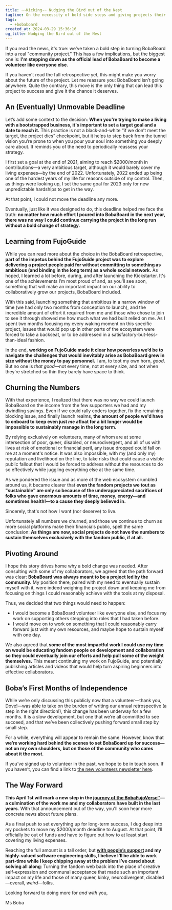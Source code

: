 ```yaml
---
title: ~~Kicking~~ Nudging the Bird out of the Nest
tagline: On the necessity of bold side steps and giving projects their own chance to fly
tags:
  - +bobaboard
created_at: 2024-03-29 15:36:16
og_title: Nudging the Bird out of the Nest
---
```


If you read the news, it's true: we've taken a bold step in turning BobaBoard
into a real "community project." This has a few implications, but the biggest
one is: **I'm stepping down as the official lead of BobaBoard to become a
volunteer like everyone else**.

If you haven’t read the full retrospective yet, this might make you worry about
the future of the project. Let me reassure you: BobaBoard isn’t going anywhere.
Quite the contrary, this move is the only thing that can lead this project to
success and give it the chance it deserves.

## An (Eventually) Unmovable Deadline

Let’s add some context to the decision: **When you're trying to make a living with
a bootstrapped business, it's important to set a target goal and a date to reach
it.** This practice is not a black-and-white “if we don’t meet the target, the
project dies” checkpoint, but it helps to step back from the tunnel vision
you’re prone to when you pour your soul into something you deeply care about. It
reminds you of the need to periodically reassess your strategy.

I first set a goal at the end of 2021, aiming to reach $2000/month in
contributions—a very ambitious target, although it would barely cover my living
expenses—by the end of 2022. Unfortunately, 2022 ended up being one of the
hardest years of my life for reasons outside of my control. Then, as things were
looking up, I set the same goal for 2023 only for new unpredictable hardships to
get in the way.

At that point, I could not move the deadline any more.

Eventually, just like it was designed to do, this deadline helped me face the
truth: **no matter how much effort I poured into BobaBoard in the next year, there
was no way I could continue carrying the project in the long run without a bold
change of strategy.**

## Learning from FujoGuide

While you can read more about the choice in the BobaBoard retrospective, **part
of the impetus behind the FujoGuide project was to explore delivering a project
people paid for without committing to something as ambitious (and binding in the long
term) as a whole social network.** As hoped, I learned a lot before, during, and
after launching the Kickstarter. It's one of the achievements I’m most proud of
and, as you'll see soon, something that will make an important impact on our
ability to collaboratively grow our projects, BobaBoard included.

With this said, launching something that ambitious in a narrow window of time
(we had only two months from conception to launch), and the incredible amount of
effort it required from me and those who chose to join to see it through showed
me how much what we had built relied on me. As I spent two months focusing my
every waking moment on this specific project, issues that would pop up in other
parts of the ecosystem were forced to take a backseat, or to be addressed in a
satisfactory-but-less-than-ideal fashion.

In the end, **working on FujoGuide made it clear how powerless we’d be to navigate
the challenges that would inevitably arise as BobaBoard grew in size without the
money to pay personnel.** I am, to toot my own horn, _good_. But no one is _that
good_—not every time, not at every size, and not when they’re stretched so thin
they barely have space to think.

## Churning the Numbers

With that experience, I realized that there was no way we could launch BobaBoard
on the income from the few supporters we had and my dwindling savings. Even if
we could rally coders together, fix the remaining blocking issue, and finally
launch realms, **the amount of people we'd have to onboard to keep even just _me_
afloat for a bit longer would be impossible to sustainably manage in the long
term.**

By relying exclusively on volunteers, many of whom are at some intersection of
poor, queer, disabled, or neurodivergent, and all of us with lives at risk of
emotional or financial peril, any issue dropped could fall on me at a moment's
notice. It was also impossible, with my (and only my) reputation and livelihood
on the line, to take risks that could cause a visible public fallout that I
would be forced to address without the resources to do so effectively while
juggling everything else at the same time.

As we pondered the issue and as more of the web ecosystem crumbled around us, it
became clearer that **even the fandom projects we tout as "sustainable" are only
so because of the underappreciated sacrifices of folks who gave enormous amounts
of time, money, energy—and sometimes health!—to a cause they deeply believed in.**

Sincerely, that's not how I want (nor deserve) to live.

Unfortunately all numbers we churned, and those we continue to churn as more
social platforms make their financials public, spell the same conclusion: **As
things are now, social projects do not have the numbers to sustain themselves
exclusively with the fandom public, if at all.**

## Pivoting Around

I hope this story drives home why a bold change was needed. After consulting
with some of my collaborators, we agreed that the path forward was clear:
**BobaBoard was always meant to be a project led by the community.** My position
there, paired with my need to eventually sustain myself with it, were indeed
weighing the project down and keeping me from focusing on things I could
reasonably achieve with the tools at my disposal.

Thus, we decided that two things would need to happen:

- I would become a BobaBoard volunteer like everyone else, and focus my work on
  supporting others stepping into roles that I had taken before.
- I would move on to work on something that I could reasonably carry forward
  just with my own resources, and maybe hope to sustain myself with one day.

We also agreed that **some of the most impactful work I could use my time on would
be educating fandom people on development and collaboration so they could
eventually join our efforts and help pull some of the weight themselves.** This
meant continuing my work on FujoGuide, and potentially publishing articles and
videos that would help turn aspiring beginners into effective collaborators.

## Boba’s First Months of Independence

While we’re only discussing this publicly now that a volunteer—thank you,
Dove!—was able to take on the burden of writing our annual retrospective (a step
in the right direction!), this change has been underway for a few months. It is
a slow development, but one that we’re all committed to see succeed, and that
we’ve been collectively pushing forward small step by small step.

For a while, everything will appear to remain the same. However, know that **we’re
working hard behind the scenes to set BobaBoard up for success—not on my own
shoulders, but on those of the community who cares about it the most.**

If you’ve signed up to volunteer in the past, we hope to be in touch soon. If
you haven’t, you can find a link to [the new volunteers newsletter here](https://docs.bobaboard.com/docs/volunteering/experience/volunteer-application#apply-to-volunteer).

## The Way Forward

**This April 1st will mark a new step in the [journey of the ~~Boba~~FujoVerse™](/posts/enter-the-fujoverse)—a
culmination of the work me and my collaborators have built in the last years.**
With that announcement out of the way, you'll soon hear more concrete news about
future plans.

As a final push to set everything up for long-term success, I dug deep into my
pockets to move my $2000/month deadline to August. At that point, I’ll
officially be out of funds and have to figure out how to at least start covering
my living expenses.

Reaching the full amount is a tall order, but **[with people’s
support](https://www.patreon.com/essentialrandomness) and my highly-valued
software engineering skills, I believe I’ll be able to work part-time while I
keep chipping away at the problem I’ve cared about solving all along**: Turning
the fandom web back into the place of creative self-expression and communal
acceptance that made such an important impact on my life and those of many
queer, kinky, neurodivergent, disabled—overall, _weird_—folks.

Looking forward to doing more for _and with_ you,

Ms Boba
